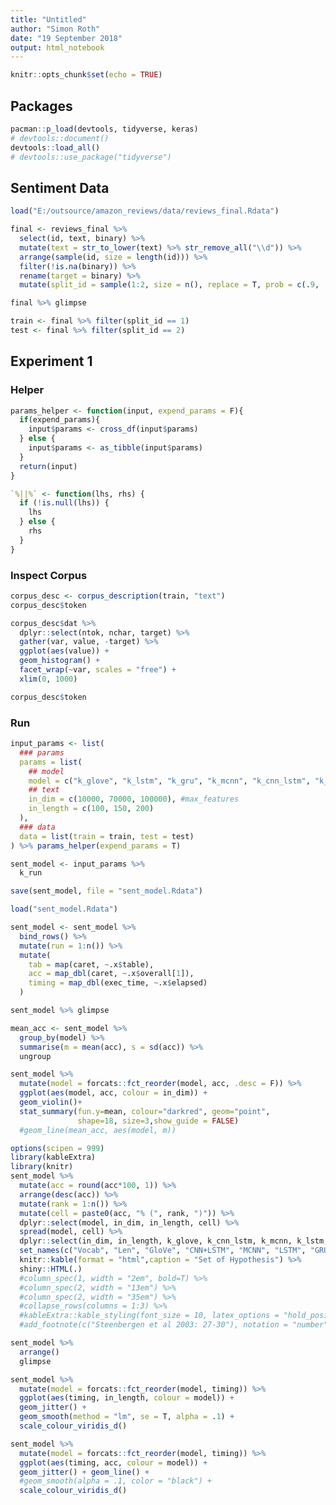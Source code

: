 ```yaml
---
title: "Untitled"
author: "Simon Roth"
date: "19 September 2018"
output: html_notebook
---
```


```r
knitr::opts_chunk$set(echo = TRUE)
```


## Packages

```r
pacman::p_load(devtools, tidyverse, keras)
# devtools::document()
devtools::load_all()
# devtools::use_package("tidyverse")
```


## Sentiment Data

```r
load("E:/outsource/amazon_reviews/data/reviews_final.Rdata")

final <- reviews_final %>% 
  select(id, text, binary) %>% 
  mutate(text = str_to_lower(text) %>% str_remove_all("\\d")) %>% 
  arrange(sample(id, size = length(id))) %>% 
  filter(!is.na(binary)) %>% 
  rename(target = binary) %>% 
  mutate(split_id = sample(1:2, size = n(), replace = T, prob = c(.9, .1))) 

final %>% glimpse 

train <- final %>% filter(split_id == 1)
test <- final %>% filter(split_id == 2)
```


## Experiment 1

### Helper

```r
params_helper <- function(input, expend_params = F){
  if(expend_params){
    input$params <- cross_df(input$params)
  } else {
    input$params <- as_tibble(input$params)
  }
  return(input)
}

`%||%` <- function(lhs, rhs) {
  if (!is.null(lhs)) {
    lhs
  } else {
    rhs
  }
}
```

### Inspect Corpus

```r
corpus_desc <- corpus_description(train, "text")
corpus_desc$token
```

```r
corpus_desc$dat %>%
  dplyr::select(ntok, nchar, target) %>%
  gather(var, value, -target) %>%
  ggplot(aes(value)) +
  geom_histogram() +
  facet_wrap(~var, scales = "free") +
  xlim(0, 1000)
```

```r
corpus_desc$token
```


### Run

```r
input_params <- list(
  ### params
  params = list(
    ## model
    model = c("k_glove", "k_lstm", "k_gru", "k_mcnn", "k_cnn_lstm", "k_gru_cnn"), 
    ## text
    in_dim = c(10000, 70000, 100000), #max_features
    in_length = c(100, 150, 200)
  ),
  ### data
  data = list(train = train, test = test)
) %>% params_helper(expend_params = T)

sent_model <- input_params %>% 
  k_run

save(sent_model, file = "sent_model.Rdata")
```


```r
load("sent_model.Rdata")

sent_model <- sent_model %>%
  bind_rows() %>% 
  mutate(run = 1:n()) %>% 
  mutate(
    tab = map(caret, ~.x$table),
    acc = map_dbl(caret, ~.x$overall[1]),
    timing = map_dbl(exec_time, ~.x$elapsed)
  )

sent_model %>% glimpse
```

```r
mean_acc <- sent_model %>% 
  group_by(model) %>% 
  summarise(m = mean(acc), s = sd(acc)) %>% 
  ungroup 

sent_model %>% 
  mutate(model = forcats::fct_reorder(model, acc, .desc = F)) %>% 
  ggplot(aes(model, acc, colour = in_dim)) + 
  geom_violin()+
  stat_summary(fun.y=mean, colour="darkred", geom="point", 
               shape=18, size=3,show_guide = FALSE)
  #geom_line(mean_acc, aes(model, m))
```


```r
options(scipen = 999)
library(kableExtra)
library(knitr)
sent_model %>% 
  mutate(acc = round(acc*100, 1)) %>%
  arrange(desc(acc)) %>% 
  mutate(rank = 1:n()) %>% 
  mutate(cell = paste0(acc, "% (", rank, ")")) %>% 
  dplyr::select(model, in_dim, in_length, cell) %>%
  spread(model, cell) %>% 
  dplyr::select(in_dim, in_length, k_glove, k_cnn_lstm, k_mcnn, k_lstm, k_gru, k_gru_cnn) %>% 
  set_names(c("Vocab", "Len", "GloVe", "CNN+LSTM", "MCNN", "LSTM", "GRU", "GRU+CNN")) %>% 
  knitr::kable(format = "html",caption = "Set of Hypothesis") %>% 
  shiny::HTML(.)
  #column_spec(1, width = "2em", bold=T) %>%
  #column_spec(2, width = "13em") %>%
  #column_spec(2, width = "35em") %>%
  #collapse_rows(columns = 1:3) %>%
  #kableExtra::kable_styling(font_size = 10, latex_options = "hold_position")
  #add_footnote(c("Steenbergen et al 2003: 27-30"), notation = "number")
```


```r
sent_model %>% 
  arrange()
  glimpse
```


```r
sent_model %>% 
  mutate(model = forcats::fct_reorder(model, timing)) %>% 
  ggplot(aes(timing, in_length, colour = model)) +
  geom_jitter() +
  geom_smooth(method = "lm", se = T, alpha = .1) +
  scale_colour_viridis_d()
```


```r
sent_model %>% 
  mutate(model = forcats::fct_reorder(model, timing)) %>% 
  ggplot(aes(timing, acc, colour = model)) +
  geom_jitter() + geom_line() +
  #geom_smooth(alpha = .1, color = "black") +
  scale_colour_viridis_d()
```










